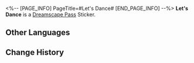 <%-- [PAGE_INFO]
PageTitle=#Let's Dance#
[END_PAGE_INFO] --%>
{{Stub|Location information}}
{{Item Infobox
|id          = 223202
|image       = Dreamscape Pass Sticker Let's Dance.png
|type        = Dreamscape Pass Sticker
|type2       = Amusing Ourselves to Death Stickers
|invCategory = 
|rarity      = 4
|effect      = 
|description = Digital stickers that can be used to decorate the pages of the Dreamtour Handbook. They come in many different styles.
|source1     = [[Feel the festive atmosphere of the Golden Hour next to the dance floor]]
}}
{{Description|Who said only old folks can dance in the square?}}
'''Let's Dance''' is a [[Dreamscape Pass]] Sticker.

==Other Languages==
{{Other Languages
|en   = Let's Dance
|zhs  = 起舞吧
|zht  = 起舞吧
|ja   = 舞え！
|ko   = 춤추자
|es   = Bailemos
|fr   = C'est le moment de danser
|ru   = Потанцуем?
|th   = ออกมาเต้นกัน
|vi   = Nhảy Múa Nào
|de   = Tanz mit mir
|id   = Ayo Berdansa
|pt   = Vamos Dançar
}}

==Change History==
{{Change History|2.0}}